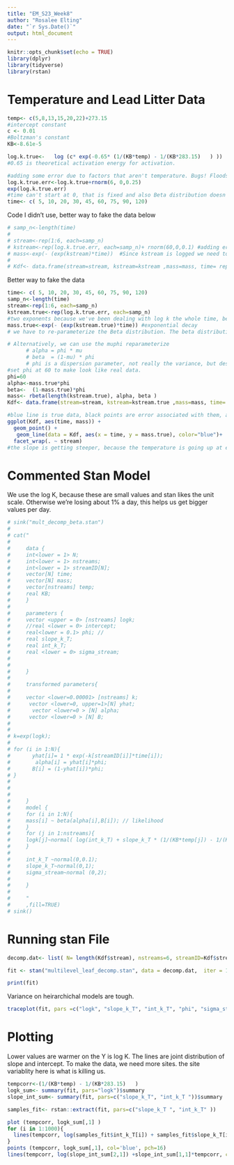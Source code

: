 ```yaml
---
title: "EM_S23_Week8"
author: "Rosalee Elting"
date: "`r Sys.Date()`"
output: html_document
---
```


```r
knitr::opts_chunk$set(echo = TRUE)
library(dplyr)
library(tidyverse)
library(rstan)
```

# Temperature and Lead Litter Data 

```r
temp<- c(5,8,13,15,20,22)+273.15
#intercept constant
c <- 0.01
#Boltzman's constant
KB<-8.61e-5

log.k.true<-   log (c* exp(-0.65* (1/(KB*temp) - 1/(KB*283.15)   ) ))
#0.65 is theoretical activation energy for activation. 

#adding some error due to factors that aren't temperature. Bugs! Floods! 
log.k.true.err<-log.k.true+rnorm(6, 0,0.25)
exp(log.k.true.err)
#time can't start at 0, that is fixed and also Beta distribution doesn't like it. 
time<- c( 5, 10, 20, 30, 45, 60, 75, 90, 120)
```
Code I didn't use, better way to fake the data below
```r
# samp_n<-length(time)
# 
# stream<-rep(1:6, each=samp_n)
# kstream<-rep(log.k.true.err, each=samp_n)+ rnorm(60,0,0.1) #adding error in log, so multiplicative
# mass<-exp(- (exp(kstream)*time))  #Since kstream is logged we need to exponentiate first
# 
# Kdf<- data.frame(stream=stream, kstream=kstream ,mass=mass, time= rep(time,6) )
```

Better way to fake the data 
```r
time<- c( 5, 10, 20, 30, 45, 60, 75, 90, 120)
samp_n<-length(time)
stream<-rep(1:6, each=samp_n)
kstream.true<-rep(log.k.true.err, each=samp_n) 
#two exponents because we've been dealing with log k the whole time, because we've been working with exponential. Now we have to re-exponentiate that log(k)
mass.true<-exp(- (exp(kstream.true)*time)) #exponential decay
# we have to re-parameterize the Beta distribution. The beta distribution takes alpha and beta, we need to re-parameterize this distribution for it's mean. The way to do this is gnarly(especially for variance, mu is okay). 

# Alternatively, we can use the muphi reparameterize
      # alpha = phi * mu 
      # beta  = (1-mu) * phi
      # phi is a dispersion parameter, not really the variance, but describing the spread. As it goes up, the dsitribution gets skinnier. If <1, get's concave, a horseshoe diagram. 
#set phi at 60 to make look like real data. 
phi=60
alpha<-mass.true*phi
beta<-  (1-mass.true)*phi
mass<- rbeta(length(kstream.true), alpha, beta )
Kdf<- data.frame(stream=stream, kstream=kstream.true ,mass=mass, time= rep(time,6) )

#blue line is true data, black points are error associated with them, and hte phi of 60. 
ggplot(Kdf, aes(time, mass)) + 
  geom_point() +
   geom_line(data = Kdf, aes(x = time, y = mass.true), color="blue")+
  facet_wrap(. ~ stream)
#the slope is getting steeper, because the temperature is going up at each site. 
```
# Commented Stan Model 
We use the log K, because these are small values and stan likes the unit scale. Otherwise we're losing about 1% a day, this helps us get bigger values per day. 
```r
# sink("mult_decomp_beta.stan")
# 
# cat("
#     
#     data {
#     int<lower = 1> N;
#     int<lower = 1> nstreams;
#     int<lower = 1> streamID[N];
#     vector[N] time;
#     vector[N] mass;
#     vector[nstreams] temp;
#     real KB;
#     }
#     
#     parameters {
#     vector <upper = 0> [nstreams] logk;    
#     //real <lower = 0> intercept;
#     real<lower = 0.1> phi; //  
#     real slope_k_T;
#     real int_k_T;
#     real <lower = 0> sigma_stream;
#     
#     
#     }
#     
#     transformed parameters{
#     
#     vector <lower=0.00001> [nstreams] k; 
#      vector <lower=0, upper=1>[N] yhat; 
#       vector <lower=0 > [N] alpha;
#      vector <lower=0 > [N] B;
# 
# 
# k=exp(logk);
#     
# for (i in 1:N){
#       yhat[i]= 1 * exp(-k[streamID[i]]*time[i]);
#        alpha[i] = yhat[i]*phi;
#       B[i] = (1-yhat[i])*phi;
# }
#       
#         
#     
#     }
#     model {
#     for (i in 1:N){
#     mass[i] ~ beta(alpha[i],B[i]); // likelihood
#     }
#     for (j in 1:nstreams){
#     logk[j]~normal( log(int_k_T) + slope_k_T * (1/(KB*temp[j]) - 1/(KB*283.15)   ) , sigma_stream);
#     }
#     
#     int_k_T ~normal(0,0.1);
#     slope_k_T~normal(0,1);
#     sigma_stream~normal (0,2);
#     
#     }
#     
#     "
#     ,fill=TRUE)
# sink()
```

# Running stan File 
```r
decomp.dat<- list( N= length(Kdf$stream), nstreams=6, streamID=Kdf$stream, time=Kdf$time, mass=Kdf$mass, temp=temp, KB=8.61e-5)

fit <- stan("multilevel_leaf_decomp.stan", data = decomp.dat,  iter = 1000, chains = 4)

```
```r
print(fit)
```
Variance on heirarchichal models are tough. 
```r
traceplot(fit, pars =c("logk", "slope_k_T", "int_k_T", "phi", "sigma_stream"))

```
# Plotting 
Lower values are warmer 
on the Y is log K. 
The lines are joint distribution of slope and intercept. 
To make the data, we need more sites. the site variablity here is what is killing us. 
```r
tempcorr<-(1/(KB*temp) - 1/(KB*283.15)   )
logk_sum<- summary(fit, pars="logk")$summary
slope_int_sum<- summary(fit, pars=c("slope_k_T", "int_k_T "))$summary

samples_fit<- rstan::extract(fit, pars=c("slope_k_T ", "int_k_T" ))

plot (tempcorr, logk_sum[,1] )
for (i in 1:1000){
  lines(tempcorr, log(samples_fit$int_k_T[i]) + samples_fit$slope_k_T[i]*tempcorr, col='light gray')
}
points (tempcorr, logk_sum[,1], col='blue', pch=16)
lines(tempcorr, log(slope_int_sum[2,1]) +slope_int_sum[1,1]*tempcorr, col="blue" )
```

